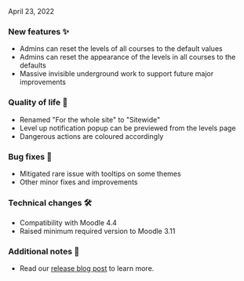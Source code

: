
<ReleaseDate>April 23, 2022</ReleaseDate>

<h3>New features ✨</h3>

- Admins can reset the levels of all courses to the default values
- Admins can reset the appearance of the levels in all courses to the defaults
- Massive invisible underground work to support future major improvements

<h3>Quality of life 💪</h3>

- Renamed "For the whole site" to "Sitewide"
- Level up notification popup can be previewed from the levels page
- Dangerous actions are coloured accordingly

<h3>Bug fixes 🐛</h3>

- Mitigated rare issue with tooltips on some themes
- Other minor fixes and improvements

<h3>Technical changes 🛠</h3>

- Compatibility with Moodle 4.4
- Raised minimum required version to Moodle 3.11

<h3>Additional notes 👀</h3>

- Read our [release blog post](https://www.levelup.plus/blog/xp-release-3-16/) to learn more.
